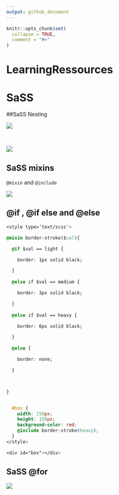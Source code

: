 ```yaml
---
output: github_document
---
```


<!-- README.md is generated from README.Rmd. Please edit that file -->

```r
knitr::opts_chunk$set(
  collapse = TRUE,
  comment = "#>"
)
```
# LearningRessources

# SaSS 

##SaSS Nesting


![](pictures/sass_nesting.jpg)


<br>


![](pictures/sass_nesting2.jpg)


## SaSS mixins

`@mixin` and `@include`


![](pictures/sass_mixins.jpg)


## @if , @if else and @else


```css

<style type='text/scss'>

@mixin border-stroke($val){

  @if $val == light {

    border: 1px solid black;

  } 
  
  @else if $val == medium {

    border: 3px solid black;

  } 
  
  @else if $val == heavy {

    border: 6px solid black;

  } 
  
  @else {

    border: none;

  }



}


  #box {
    width: 150px;
    height: 150px;
    background-color: red;
    @include border-stroke(heavy);
  }
</style>

<div id="box"></div>

```


## SaSS @for 

![](pictures/sass_@for.jpg)
